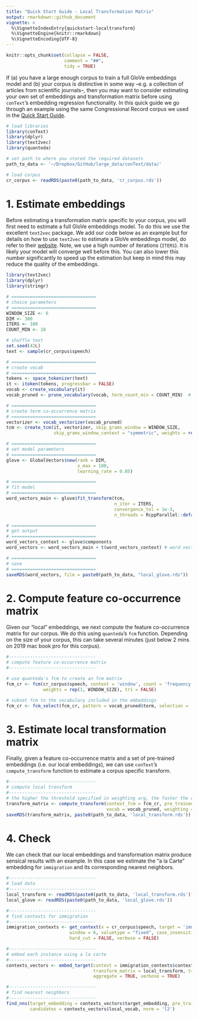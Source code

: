 ```yaml
---
title: "Quick Start Guide - Local Transformation Matrix"
output: rmarkdown::github_document
vignette: >
  %\VignetteIndexEntry{quickstart-localtransform}
  %\VignetteEngine{knitr::rmarkdown}
  %\VignetteEncoding{UTF-8}
---
```


```r
knitr::opts_chunk$set(collapse = FALSE,
                      comment = "##",
                      tidy = TRUE)
```

If (a) you have a large enough corpus to train a full GloVe embeddings model and (b) your corpus is distinctive in some way --e.g. a collection of articles from scientific journals--, then you may want to consider estimating your own set of embeddings and transformation matrix before using `conText`'s embedding regression functionality. In this quick guide we go through an example using the same Congressional Record corpus we used in the [Quick Start Guide](https://github.com/prodriguezsosa/conText/blob/master/vignettes/quickstart.md). 

```r

# load libraries
library(conText)
library(dplyr)
library(text2vec)
library(quanteda)

# set path to where you stored the required datasets
path_to_data <- '~/Dropbox/GitHub/large_data/conText/data/'

# load corpus
cr_corpus <- readRDS(paste0(path_to_data, 'cr_corpus.rds'))
```

# 1. Estimate embeddings

Before estimating a transformation matrix specific to your corpus, you will first need to estimate a full GloVe embeddings model. To do this we use the excellent `text2vec` package. We add our code below as an example but for details on how to use `text2vec` to estimate a GloVe embeddings model, do refer to their [website](http://text2vec.org/glove.html). Note, we use a high number of iterations (`ITERS`). It is likely your model will converge well before this. You can also lower this number significantly to speed up the estimation but keep in mind this may reduce the quality of the embeddings.

```r
library(text2vec)
library(dplyr)
library(stringr)

# ================================
# choice parameters
# ================================
WINDOW_SIZE <- 6
DIM <- 300
ITERS <- 100
COUNT_MIN <- 10

# shuffle text
set.seed(42L)
text <- sample(cr_corpus$speech)

# ================================
# create vocab
# ================================
tokens <- space_tokenizer(text)
it <- itoken(tokens, progressbar = FALSE)
vocab <- create_vocabulary(it)
vocab_pruned <- prune_vocabulary(vocab, term_count_min = COUNT_MIN)  # keep only words that meet count threshold

# ================================
# create term co-occurrence matrix
# ================================
vectorizer <- vocab_vectorizer(vocab_pruned)
tcm <- create_tcm(it, vectorizer, skip_grams_window = WINDOW_SIZE, 
                  skip_grams_window_context = "symmetric", weights = rep(1, WINDOW_SIZE))

# ================================
# set model parameters
# ================================
glove <- GlobalVectors$new(rank = DIM,
                           x_max = 100,
                           learning_rate = 0.05)

# ================================
# fit model
# ================================
word_vectors_main <- glove$fit_transform(tcm,
                                         n_iter = ITERS,
                                         convergence_tol = 1e-3,
                                         n_threads = RcppParallel::defaultNumThreads())

# ================================
# get output
# ================================
word_vectors_context <- glove$components
word_vectors <- word_vectors_main + t(word_vectors_context) # word vectors

# ================================
# save
# ================================
saveRDS(word_vectors, file = paste0(path_to_data, "local_glove.rds"))
```

# 2. Compute feature co-occurrence matrix

Given our "local" embeddings, we next compute the feature co-occurrence matrix for our corpus. We do this using `quanteda`'s `fcm` function. Depending on the size of your corpus, this can take several minutes (just below 2 mins on 2019 mac book pro for this corpus).

```r
#---------------------------------
# compute feature co-occurrence matrix
#---------------------------------

# use quanteda's fcm to create an fcm matrix
fcm_cr <- fcm(cr_corpus$speech, context = 'window', count = 'frequency', window = WINDOW_SIZE, 
              weights = rep(1, WINDOW_SIZE), tri = FALSE)

# subset fcm to the vocabulary included in the embeddings
fcm_cr <- fcm_select(fcm_cr, pattern = vocab_pruned$term, selection = 'keep')
```

# 3. Estimate local transformation matrix

Finally, given a feature co-occurrence matrix and a set of pre-trained embeddings (i.e. our local embeddings), we can use `conText`'s `compute_transform` function to estimate a corpus specific transform.

```r
#---------------------------------
# compute local transform
#---------------------------------
# the higher the threshold specified in weighting arg, the faster the code (see function for more details)
transform_matrix <- compute_transform(context_fcm = fcm_cr, pre_trained = pre_trained, 
                                      vocab = vocab_pruned, weighting = 1000)
saveRDS(transform_matrix, paste0(path_to_data, 'local_transform.rds'))
```

# 4. Check

We can check that our local embeddings and transformation matrix produce sensical results with an example. In this case we estimate the "a la Carte" embedding for `immigration` and its corresponding nearest neighbors.

```r

#---------------------------------
# load data
#---------------------------------
local_transform <- readRDS(paste0(path_to_data, 'local_transform.rds'))
local_glove <- readRDS(paste0(path_to_data, 'local_glove.rds'))

#---------------------------------
# find contexts for immigration
#---------------------------------
immigration_contexts <- get_context(x = cr_corpus$speech, target = 'immigration', 
                        window = 6, valuetype = "fixed", case_insensitive = TRUE, 
                        hard_cut = FALSE, verbose = FALSE)

#---------------------------------
# embed each instance using a la carte
#---------------------------------
contexts_vectors <- embed_target(context = immigration_contexts$context, pre_trained = local_glove, 
                                 transform_matrix = local_transform, transform = TRUE, 
                                 aggregate = TRUE, verbose = TRUE)

#---------------------------------
# find nearest neighbors
#---------------------------------
find_nns(target_embedding = contexts_vectors$target_embedding, pre_trained = local_glove, N = 10, 
         candidates = contexts_vectors$local_vocab, norm = 'l2')
```




